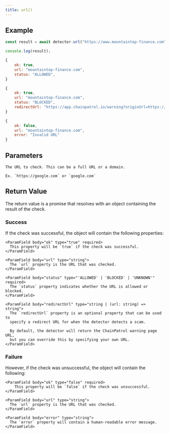 ```yaml
---
title: url()
---
```


## Example

<CodeGroup>

```js Code
const result = await detector.url("https://www.mountaintop-finance.com");

console.log(result);
```

```js Output (Allowed)
{
    ok: true,
    url: "mountaintop-finance.com",
    status: "ALLOWED",
}
```

```js Output (Blocked)
{
    ok: true,
    url: "mountaintop-finance.com",
    status: "BLOCKED",
    redirectUrl: "https://app.chainpatrol.io/warning?originUrl=https://www.mountaintop-finance.com"
}
```

```js Output (Error)
{
    ok: false,
    url: "mountaintop-finance.com",
    error: "Invalid URL"
}
```

</CodeGroup>

## Parameters

<ParamField body="url" type="string" required>

    The URL to check. This can be a full URL or a domain.

    Ex. `https://google.com` or `google.com`

</ParamField>

## Return Value

The return value is a promise that resolves with an object containing the
result of the check.

### Success

If the check was successful, the object will contain the following properties:

<ParamField body="result" type="object" required>
  <Expandable title="properties" defaultOpen>

    <ParamField body="ok" type="true" required>
      This property will be `true` if the check was successful.
    </ParamField>

    <ParamField body="url" type="string">
      The `url` property is the URL that was checked.
    </ParamField>

    <ParamField body="status" type="'ALLOWED' | 'BLOCKED' | 'UNKNOWN'" required>
      The `status` property indicates whether the URL is allowed or blocked.
    </ParamField>

    <ParamField body="redirectUrl" type="string | (url: string) => string">
      The `redirectUrl` property is an optional property that can be used to
      specify a redirect URL for when the detector detects a scam.

      By default, the detector will return the ChainPatrol warning page URL,
      but you can override this by specifying your own URL.
    </ParamField>

  </Expandable>
</ParamField>

### Failure

However, if the check was unsuccessful, the object will contain the following:

<ParamField body="result" type="object" required>
  <Expandable title="properties" defaultOpen>

    <ParamField body="ok" type="false" required>
        This property will be `false` if the check was unsuccessful.
    </ParamField>

    <ParamField body="url" type="string">
      The `url` property is the URL that was checked.
    </ParamField>

    <ParamField body="error" type="string">
      The `error` property will contain a human-readable error message.
    </ParamField>

  </Expandable>
</ParamField>
